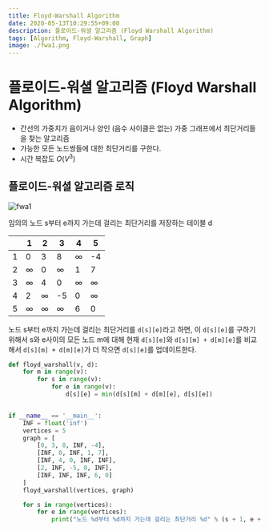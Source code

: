 ```yaml
---
title: Floyd-Warshall Algorithm
date: 2020-05-13T10:29:55+09:00
description: 플로이드-워셜 알고리즘 (Floyd Warshall Algorithm)
tags: [Algorithm, Floyd-Warshall, Graph]
image: ./fwa1.png
---
```


# 플로이드-워셜 알고리즘 (Floyd Warshall Algorithm)

- 간선의 가중치가 음이거나 양인 (음수 사이클은 없는) 가중 그래프에서 최단거리들을 찾는 알고리즘
- 가능한 모든 노드쌍들에 대한 최단거리를 구한다.
- 시간 복잡도 $O(V^3)$

## 플로이드-워셜 알고리즘 로직

![fwa1](./fwa1.png)

임의의 노드 s부터 e까지 가는데 걸리는 최단거리를 저장하는 테이블 d

|     | 1        | 2        | 3        | 4        | 5        |
| --- | -------- | -------- | -------- | -------- | -------- |
| 1   | 0        | 3        | 8        | $\infty$ | -4       |
| 2   | $\infty$ | 0        | $\infty$ | 1        | 7        |
| 3   | $\infty$ | 4        | 0        | $\infty$ | $\infty$ |
| 4   | 2        | $\infty$ | -5       | 0        | $\infty$ |
| 5   | $\infty$ | $\infty$ | $\infty$ | 6        | 0        |

노드 s부터 e까지 가는데 걸리는 최단거리를 `d[s][e]`라고 하면, 이 `d[s][e]`를 구하기 위해서 s와 e사이의 모든 노드 m에 대해 현재 `d[s][e]`와 `d[s][m] + d[m][e]`를 비교해서 `d[s][m] + d[m][e]`가 더 작으면 `d[s][e]`를 업데이트한다.

```py
def floyd_warshall(v, d):
    for m in range(v):
        for s in range(v):
            for e in range(v):
                d[s][e] = min(d[s][m] + d[m][e], d[s][e])


if __name__ == '__main__':
    INF = float('inf')
    vertices = 5
    graph = [
        [0, 3, 8, INF, -4],
        [INF, 0, INF, 1, 7],
        [INF, 4, 0, INF, INF],
        [2, INF, -5, 0, INF],
        [INF, INF, INF, 6, 0]
    ]
    floyd_warshall(vertices, graph)

    for s in range(vertices):
        for e in range(vertices):
            print("노드 %d부터 %d까지 가는데 걸리는 최단거리 %d" % (s + 1, e + 1, graph[s][e]))
```
